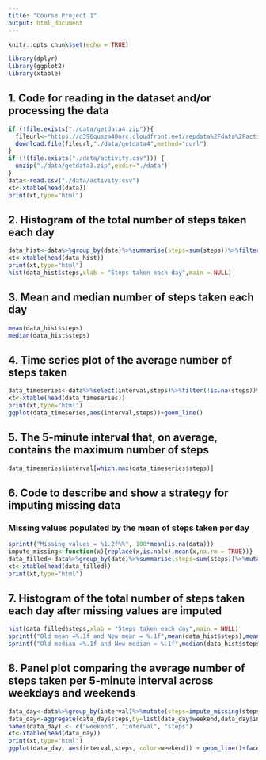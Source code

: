 ```yaml
---
title: "Course Project 1"
output: html_document
---
```


```r
knitr::opts_chunk$set(echo = TRUE)
```

```r
library(dplyr)
library(ggplot2)
library(xtable)
```

## 1. Code for reading in the dataset and/or processing the data

```r
if (!file.exists("./data/getdata4.zip")){
  fileurl<-"https://d396qusza40orc.cloudfront.net/repdata%2Fdata%2Factivity.zip"
  download.file(fileurl,"./data/getdata4",method="curl")
}
if (!(file.exists("./data/activity.csv"))) { 
  unzip("./data/getdata3.zip",exdir="./data") 
}
data<-read.csv("./data/activity.csv")
xt<-xtable(head(data))
print(xt,type="html")
```

## 2. Histogram of the total number of steps taken each day

```r
data_hist<-data%>%group_by(date)%>%summarise(steps=sum(steps))%>%filter(!is.na(steps))
xt<-xtable(head(data_hist))
print(xt,type="html")
hist(data_hist$steps,xlab = "Steps taken each day",main = NULL)
```

## 3. Mean and median number of steps taken each day

```r
mean(data_hist$steps)
median(data_hist$steps)
```

## 4. Time series plot of the average number of steps taken

```r
data_timeseries<-data%>%select(interval,steps)%>%filter(!is.na(steps))%>%group_by(interval)%>%summarise(steps=mean(steps))
xt<-xtable(head(data_timeseries))
print(xt,type="html")
ggplot(data_timeseries,aes(interval,steps))+geom_line()
```

## 5. The 5-minute interval that, on average, contains the maximum number of steps

```r
data_timeseries$interval[which.max(data_timeseries$steps)]
```

## 6. Code to describe and show a strategy for imputing missing data
### Missing values populated by the mean of steps taken per day
```r
sprintf("Missing values = %1.2f%%", 100*mean(is.na(data)))
impute_missing<-function(x){replace(x,is.na(x),mean(x,na.rm = TRUE))}
data_filled<-data%>%group_by(date)%>%summarise(steps=sum(steps))%>%mutate(steps=impute_missing(steps))
xt<-xtable(head(data_filled))
print(xt,type="html")
```

## 7. Histogram of the total number of steps taken each day after missing values are imputed
```r
hist(data_filled$steps,xlab = "Steps taken each day",main = NULL)
sprintf("Old mean =%.1f and New mean = %.1f",mean(data_hist$steps),mean(data_filled$steps))
sprintf("Old median =%.1f and New median = %.1f",median(data_hist$steps),median(data_filled$steps))
```

## 8. Panel plot comparing the average number of steps taken per 5-minute interval across weekdays and weekends
```r
data_day<-data%>%group_by(interval)%>%mutate(steps=impute_missing(steps))%>%mutate(date=as.Date(date))%>%mutate(day=weekdays(date))%>%mutate(weekend=ifelse(day=="Saturday"|day=="Sunday", "Weekend", "Weekday" ))
data_day<-aggregate(data_day$steps,by=list(data_day$weekend,data_day$interval),na.omit(mean))
names(data_day) <- c("weekend", "interval", "steps")
xt<-xtable(head(data_day))
print(xt,type="html")
ggplot(data_day, aes(interval,steps, color=weekend)) + geom_line()+facet_grid(weekend ~.)+xlab("Interval")+ylab("Mean of Steps") +ggtitle("Comparison of Average Number of Steps per 5-minute interval")+theme(legend.position = "none")
```